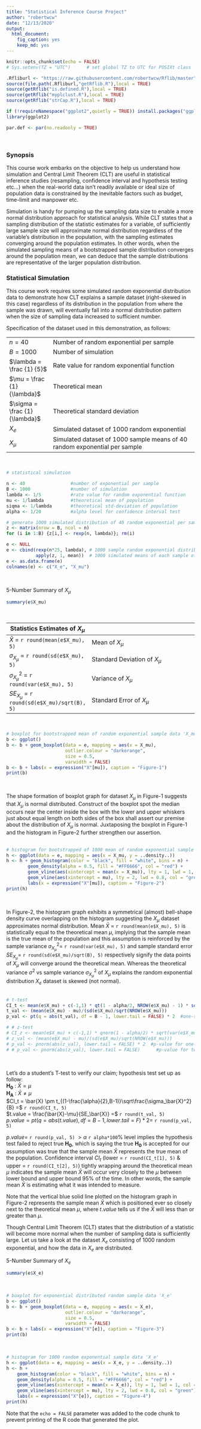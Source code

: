 ```yaml
---
title: "Statistical Inference Course Project"
author: "robertwcw"
date: "12/13/2020"
output: 
  html_document: 
    fig_caption: yes
    keep_md: yes
---
```


```r
knitr::opts_chunk$set(echo = FALSE)
# Sys.setenv(TZ = "UTC")      # set global TZ to UTC for POSIXt class

.Rfliburl <- "https://raw.githubusercontent.com/robertwcw/Rflib/master"
source(file.path(.Rfliburl,"getRflib.R"),local = TRUE)
source(getRflib("is.defined.R"),local = TRUE)
source(getRflib("myplclust.R"),local = TRUE)
source(getRflib("strCap.R"),local = TRUE)
```

```r
if (!requireNamespace("ggplot2",quietly = TRUE)) install.packages("ggplot2")
library(ggplot2)

par.def <- par(no.readonly = TRUE) 
```
&nbsp;

### Synopsis

This course work embarks on the objective to help us understand how simulation and Central Limit Theorem (CLT) are useful in statistical inference studies (resampling, confidence interval and hypothesis testing etc...) when the real-world data isn't readily available or ideal size of population data is constrained by the inevitable factors such as budget, time-limit and manpower etc. 

Simulation is handy for pumping up the sampling data size to enable a more normal distribution approach for statistical analysis. While CLT states that a sampling distribution of the statistic estimates for a variable, of sufficiently large sample size will approximate normal distribution regardless of the variable's distribution in the population, with the sampling estimates converging around the population estimates. In other words, when the simulated sampling means of a bootstrapped sample distribution converges around the population mean, we can deduce that the sample distributions are representative of the larger population distribution.
&nbsp;

### Statistical Simulation

This course work requires some simulated random exponential distribution data to demonstrate how CLT explains a sample dataset (right-skewed in this case) regardless of its distribution in the population from where the sample was drawn, will eventually fall into a normal distribution pattern when the size of sampling data increased to sufficient number.  

Specification of the dataset used in this demonstration, as follows:  

|   |   |  
|------------------|------------------------------------------------------------|  
| $n = 40$ | Number of random exponential per sample |  
| $B = 1000$ | Number of simulation |  
| $\lambda = \frac {1} {5}$ | Rate value for random exponential function |  
| $\mu = \frac {1} {\lambda}$ | Theoretical mean |  
| $\sigma  = \frac {1} {\lambda}$ | Theoretical standard deviation |  
| $X_e$ | Simulated dataset of 1000 random exponential |  
| $X_\mu$ |Simulated dataset of 1000 sample means of 40 random exponential per sample |
&nbsp;

```r
# statistical simulation

n <- 40                 #number of exponential per sample 
B <- 1000               #number of simulation 
lambda <- 1/5           #rate value for random exponential function
mu <- 1/lambda          #theoretical mean of population
siqma <- 1/lambda       #theoretical std-deviation of population
alpha <- 1/20           #alpha level for confidence interval test

# generate 1000 simulated distribution of 40 random exponential per sample
z <- matrix(nrow = B, ncol = n) 
for (i in 1:B) {z[i,] <- rexp(n, lambda)}; rm(i)

e <- NULL
e <- cbind(rexp(n*25, lambda), # 1000 sample random exponential distribution data
           apply(z, 1, mean))  # 1000 simulated means of each sample of 40 random exponential distributed data
e <- as.data.frame(e)
colnames(e) <- c("X_e", "X_mu")
```
&nbsp;

5-Number Summary of $X_\mu$  
```r
summary(e$X_mu)
```
&nbsp;

| Statistics Estimates of $X_\mu$ |
|------------------------|---------------------------------------------------|
| $\bar{X}$ = `r round(mean(e$X_mu), 5)` | Mean of $X_\mu$ |  
| $\sigma_{X_\mu}$ = `r round(sd(e$X_mu), 5)` | Standard Deviation of $X_\mu$ |  
| $\sigma_{X_\mu}^2$ = `r round(var(e$X_mu), 5)` | Variance of $X_\mu$ |  
| $SE_{X_\mu}$ = `r round(sd(e$X_mu)/sqrt(B), 5)` | Standard Error of $X_\mu$ |
&nbsp;

```r
# boxplot for bootstrapped mean of random exponential sample data 'X_mu'
b <- ggplot()
b <- b + geom_boxplot(data = e, mapping = aes(x = X_mu), 
                      outlier.colour = "darkorange",
                      size = 0.5,
                      varwidth = FALSE)
b <- b + labs(x = expression("X"[mu]), caption = "Figure-1")
print(b)  
```
&nbsp;

The shape formation of boxplot graph for dataset $X_\mu$ in Figure-1 suggests that $X_\mu$ is normal distributed. Construct of the boxplot spot the median occurs near the center inside the box with the lower and upper whiskers just about equal length on both sides of the box shall assert our premise about the distribution of $X_\mu$ is normal. Juxtaposing the boxplot in Figure-1 and the histogram in Figure-2 further strengthen our assertion.  
&nbsp;

```r
# histogram for bootstrapped of 1000 mean of random exponential sample data 'X_mu'
h <- ggplot(data = e, mapping = aes(x = X_mu, y = ..density..)) 
h <- h + geom_histogram(color = "black", fill = "white", bins = n) +
        geom_density(alpha = 0.5, fill = "#FF6666", col = "red") +
        geom_vline(aes(xintercept = mean(x = X_mu)), lty = 1, lwd = 1, col = "blue") +
        geom_vline(aes(xintercept = mu), lty = 2, lwd = 0.8, col = "green") +
        labs(x = expression("X"[mu]), caption = "Figure-2")
print(h)
```
&nbsp;

In Figure-2, the histogram graph exhibits a symmetrical (almost) bell-shape density curve overlapping on the histogram suggesting the $X_\mu$ dataset approximates normal distribution. Mean $\bar{X}$ = `r round(mean(e$X_mu), 5)` is statistically equal to the theoretical mean $\mu$, implying that the sample mean is the true mean of the population and this assumption is reinforced by the sample variance $\sigma_{X_\mu}^2 =$ `r round(var(e$X_mu), 5)` and sample standard error $SE_{X_\mu} =$ `r round(sd(e$X_mu)/sqrt(B), 5)` respectively signify the data points of $X_\mu$ will converge around the theoretical mean. Whereas the theoretical variance $\sigma^2$ vs sample variance $\sigma_{X_\mu}^2$ of $X_\mu$ explains the random exponential distribution $X_e$ dataset is skewed (not normal).  
&nbsp;

```r
# t-test
CI_t <- mean(e$X_mu) + c(-1,1) * qt(1 - alpha/2, NROW(e$X_mu) - 1) * sqrt(var(e$X_mu)/length(e$X_mu))
t_val <- (mean(e$X_mu) - mu)/(sd(e$X_mu)/sqrt(NROW(e$X_mu)))
p_val <- pt(q = abs(t_val), df = B - 1, lower.tail = FALSE) * 2  #one-sided p-value

# # z-test
# CI_z <- mean(e$X_mu) + c(-1,1) * qnorm(1 - alpha/2) * sqrt(var(e$X_mu)/B)
# z_val <- (mean(e$X_mu) - mu)/(sd(e$X_mu)/sqrt(NROW(e$X_mu)))
# p_val <- pnorm(abs(z_val), lower.tail = FALSE) * 2  #p-value for one-sided test
# # p_val <- pnorm(abs(z_val), lower.tail = FALSE)      #p-value for two-sided test
```
&nbsp;

Let's do a student's T-test to verify our claim; hypothesis test set up as follow:  
**H~0~** : $\bar{X} = \mu$  
**H~A~** : $\bar{X} \neq \mu$  
$CI_t = \bar{X} \pm t_{(1-\frac{\alpha}{2},B-1)}\sqrt\frac{\sigma_\bar{X}^2}{B} =$ `r round(CI_t, 5)`  
$t.value = \frac{\bar{X}-\mu}{SE_\bar{X}} =$ `r round(t_val, 5)`  
$p.value = pt(q=abs(t.value),df=B-1,lower.tail=F)*2 =$ `r round(p_val, 5)`  

$p.value =$ `r round(p_val, 5)` $> \alpha$ `r alpha*100`$\%$ level implies the hypothesis test failed to reject true **H~0~**, which is saying the true **H~0~** is accepted for our assumption was true that the sample mean $\bar{X}$ represents the true mean of the population. Confidence interval $CI_t$ (lower = `r round(CI_t[1], 5)` & upper = `r round(CI_t[2], 5)`) tightly wrapping around the theoretical mean $\mu$ indicates the sample mean $\bar{X}$ will occur very closely to the $\mu$ between lower bound and upper bound $95\%$ of the time. In other words, the sample mean $\bar{X}$ is estimating what it was intended to measure.

Note that the vertical blue solid line plotted on the histogram graph in Figure-2 represents the sample mean $\bar{X}$ which is positioned ever so closely next to the theoretical mean $\mu$, where $t.value$ tells us if the $\bar{X}$ will less than or greater than $\mu$.  

Though Central Limit Theorem (CLT) states that the distribution of a statistic will become more normal when the number of sampling data is sufficiently large. Let us take a look at the dataset $X_e$ consisting of 1000 random exponential, and how the data in $X_e$ are distributed.  

5-Number Summary of $X_e$     
```r
summary(e$X_e)
```
&nbsp;
```r
# boxplot for exponential distributed random sample data 'X_e'
b <- ggplot()
b <- b + geom_boxplot(data = e, mapping = aes(x = X_e), 
                      outlier.colour = "darkorange",
                      size = 0.5,
                      varwidth = FALSE)
b <- b + labs(x = expression("X"[e]), caption = "Figure-3")
print(b)
```
&nbsp;
```r
# histogram for 1000 random exponential sample data 'X_e'
h <- ggplot(data = e, mapping = aes(x = X_e, y = ..density..)) 
h <- h + 
    geom_histogram(color = "black", fill = "white", bins = n) +
    geom_density(alpha = 0.5, fill = "#FF6666", col = "red") +
    geom_vline(aes(xintercept = mean(x = X_e)), lty = 1, lwd = 1, col = "blue") +
    geom_vline(aes(xintercept = mu), lty = 2, lwd = 0.8, col = "green") +
    labs(x = expression("X"[e]), caption = "Figure-4")
print(h)

```


Note that the `echo = FALSE` parameter was added to the code chunk to prevent printing of the R code that generated the plot.
